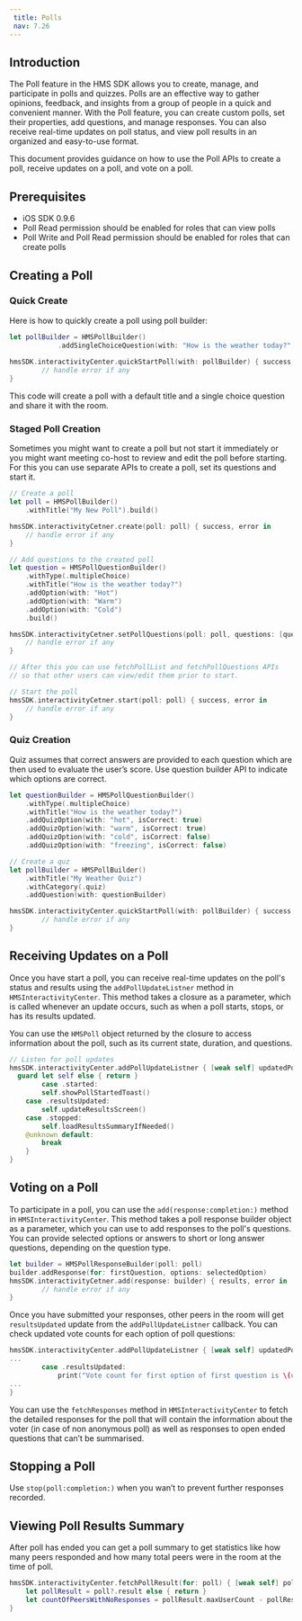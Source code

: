 ```yaml
---
 title: Polls
 nav: 7.26
---
```


## Introduction

The Poll feature in the HMS SDK allows you to create, manage, and participate in polls and quizzes. Polls are an effective way to gather opinions, feedback, and insights from a group of people in a quick and convenient manner. With the Poll feature, you can create custom polls, set their properties, add questions, and manage responses. You can also receive real-time updates on poll status, and view poll results in an organized and easy-to-use format.

This document provides guidance on how to use the Poll APIs to create a poll, receive updates on a poll, and vote on a poll.

## Prerequisites

- iOS SDK 0.9.6
- Poll Read permission should be enabled for roles that can view polls
- Poll Write and Poll Read permission should be enabled for roles that can create polls

## Creating a Poll

### Quick Create

Here is how to quickly create a poll using poll builder:

```swift
let pollBuilder = HMSPollBuilder()
            .addSingleChoiceQuestion(with: "How is the weather today?", options: ["hot", "warm", "cold"])
        
hmsSDK.interactivityCenter.quickStartPoll(with: pollBuilder) { success, error in
		// handle error if any
}
```

This code will create a poll with a default title and a single choice question and share it with the room. 

### Staged Poll Creation

Sometimes you might want to create a poll but not start it immediately or you might want meeting co-host to review and edit the poll before starting. For this you can use separate APIs to create a poll, set its questions and start it. 

```swift
// Create a poll
let poll = HMSPollBuilder()
    .withTitle("My New Poll").build()

hmsSDK.interactivityCetner.create(poll: poll) { success, error in
    // handle error if any
}

// Add questions to the created poll
let question = HMSPollQuestionBuilder()
    .withType(.multipleChoice)
    .withTitle("How is the weather today?")
    .addOption(with: "Hot")
    .addOption(with: "Warm")
    .addOption(with: "Cold")
    .build()

hmsSDK.interactivityCetner.setPollQuestions(poll: poll, questions: [question]) { success, error in
    // handle error if any
}

// After this you can use fetchPollList and fetchPollQuestions APIs
// so that other users can view/edit them prior to start.

// Start the poll
hmsSDK.interactivityCetner.start(poll: poll) { success, error in
    // handle error if any
}

```

### Quiz Creation

Quiz assumes that correct answers are provided to each question which are then used to evaluate the user’s score. Use question builder API to indicate which options are correct.

```swift
let questionBuilder = HMSPollQuestionBuilder()
    .withType(.multipleChoice)
    .withTitle("How is the weather today?")
    .addQuizOption(with: "hot", isCorrect: true)
    .addQuizOption(with: "warm", isCorrect: true)
    .addQuizOption(with: "cold", isCorrect: false)
    .addQuizOption(with: "freezing", isCorrect: false)

// Create a quz
let pollBuilder = HMSPollBuilder()
    .withTitle("My Weather Quiz")
    .withCategory(.quiz)
    .addQuestion(with: questionBuilder)

hmsSDK.interactivityCenter.quickStartPoll(with: pollBuilder) { success, error in
		// handle error if any
}
```

## Receiving Updates on a Poll

Once you have start a poll, you can receive real-time updates on the poll's status and results using the `addPollUpdateListner` method in `HMSInteractivityCenter`. This method takes a closure as a parameter, which is called whenever an update occurs, such as when a poll starts, stops, or has its results updated.

You can use the `HMSPoll` object returned by the closure to access information about the poll, such as its current state, duration, and questions. 

```swift
// Listen for poll updates 
hmsSDK.interactivityCenter.addPollUpdateListner { [weak self] updatedPoll, update in
  guard let self else { return }  
		case .started:
        self.showPollStartedToast()
    case .resultsUpdated:
        self.updateResultsScreen()
    case .stopped:
        self.loadResultsSummaryIfNeeded()
    @unknown default:
        break
    }
}
```

## Voting on a Poll

To participate in a poll, you can use the `add(response:completion:)` method in `HMSInteractivityCenter`. This method takes a poll response builder object as a parameter, which you can use to add responses to the poll's questions. You can provide selected options or answers to short or long answer questions, depending on the question type.

```swift
let builder = HMSPollResponseBuilder(poll: poll)
builder.addResponse(for: firstQuestion, options: selectedOption)
hmsSDK.interactivityCetner.add(response: builder) { results, error in
		// handle error if any
}
```

Once you have submitted your responses, other peers in the room will get `resultsUpdated` update from the `addPollUpdateListner` callback. You can check updated vote counts for each option of poll questions:

```swift
hmsSDK.interactivityCenter.addPollUpdateListner { [weak self] updatedPoll, update in
...
		case .resultsUpdated:
			print("Vote count for first option of first question is \(updatedPoll.questions?.first?.options?.first?.voteCount)")
...
}
```

You can use the `fetchResponses` method in `HMSInteractivityCenter` to fetch the detailed responses for the poll that will contain the information about the voter (in case of non anonymous poll) as well as responses to open ended questions that can’t be summarised. 

## Stopping a Poll

Use `stop(poll:completion:)` when you wan’t to prevent further responses recorded.

## Viewing Poll Results Summary

After poll has ended you can get a poll summary to get statistics like how many peers responded and how many total peers were in the room at the time of poll.  

```swift
hmsSDK.interactivityCenter.fetchPollResult(for: poll) { [weak self] poll, error in
	let pollResult = poll?.result else { return }
	let countOfPeersWithNoResponses = pollResult.maxUserCount - pollResult.userCount
}
```